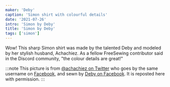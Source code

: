 ```yaml
---
maker: 'Deby'
caption: 'Simon shirt with colourful details'
date: '2021-07-26'
intro: 'Simon by Deby'
title: 'Simon by Deby'
tags: ['simon']
---
```


<!-- truncate -->

Wow! This sharp Simon shirt was made by the talented Deby and modeled by her stylish husband, Achachiez. As a fellow FreeSewing contributor said in the Discord community, "the colour details are great!"

:::note
This picture is from [@achachiez on Twitter](https://twitter.com/achachiez) who goes by the same username on [Facebook](https://web.facebook.com/achachiez/), and sewn by [Deby on Facebook](https://web.facebook.com/nyatichi.deborah). It is reposted here with permission.
:::
